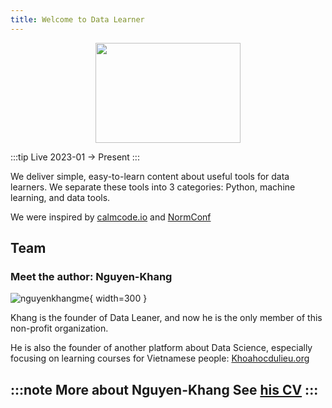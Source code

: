 ```yaml
---
title: Welcome to Data Learner
---
```


<center><img src="/logo/light.svg" width="232" height="160"></img></center>

:::tip Live
2023-01 $\rightarrow$ Present
:::

We deliver simple, easy-to-learn content about useful tools for data learners. We separate these tools into 3 categories: Python, machine learning, and data tools.

We were inspired by [calmcode.io](https://calmcode.io/) and [NormConf](http://normconf.com)

## Team

### Meet the author: Nguyen-Khang

![nguyenkhangme](/img/nguyenkhang.png){ width=300 }

Khang is the founder of Data Leaner, and now he is the only member of this non-profit organization.

He is also the founder of another platform about Data Science, especially focusing on learning courses for Vietnamese people: [Khoahocdulieu.org](https://khoahocdulieu.org)

:::note More about Nguyen-Khang
See [his CV](https://nguyenkhang.me/curriculum-vitae)
:::
---
